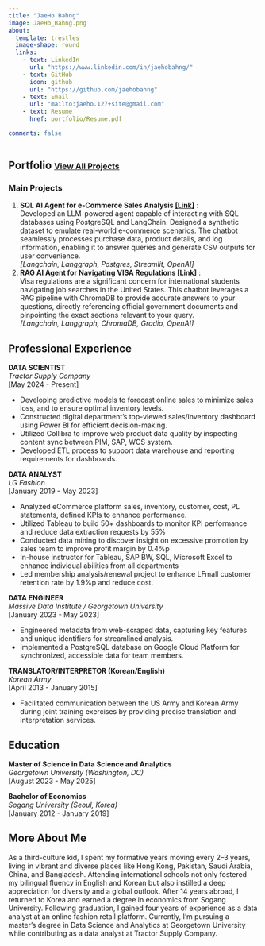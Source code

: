 ```yaml
---
title: "JaeHo Bahng"
image: JaeHo_Bahng.png
about:
  template: trestles
  image-shape: round
  links:
    - text: LinkedIn
      url: "https://www.linkedin.com/in/jaehobahng/"
    - text: GitHub
      icon: github
      url: "https://github.com/jaehobahng"
    - text: Email
      url: "mailto:jaeho.127+site@gmail.com"
    - text: Resume
      href: portfolio/Resume.pdf

comments: false
---
```


## Portfolio <a href="https://jaehobahng.github.io/portfolio/listing.html" style="font-size:16px;">View All Projects</a>
### Main Projects
1. **SQL AI Agent for e-Commerce Sales Analysis [[Link]](https://github.com/jaehobahng/TravelGuideAI)** : \
  Developed an LLM-powered agent capable of interacting with SQL databases using PostgreSQL and LangChain. Designed a synthetic dataset to emulate real-world e-commerce scenarios. The chatbot seamlessly processes purchase data, product details, and log information, enabling it to answer queries and generate CSV outputs for user convenience. \
  *[Langchain, Langgraph, Postgres, Streamlit, OpenAI]*
2. **RAG AI Agent for Navigating VISA Regulations [[Link]](https://github.com/jaehobahng/CrisisfactsDocker)**  : \
  Visa regulations are a significant concern for international students navigating job searches in the United States. This chatbot leverages a RAG pipeline with ChromaDB to provide accurate answers to your questions, directly referencing official government documents and pinpointing the exact sections relevant to your query. \
  *[Langchain, Langgraph, ChromaDB, Gradio, OpenAI]*


## Professional Experience

**DATA SCIENTIST**<br>
*Tractor Supply Company*<br>
[May 2024 - Present]

- Developing predictive models to forecast online sales to minimize sales loss, and to ensure optimal inventory levels.
- Constructed digital department's top-viewed sales/inventory dashboard using Power BI for efficient decision-making.
- Utilized Collibra to improve web product data quality by inspecting content sync between PIM, SAP, WCS system.
- Developed ETL process to support data warehouse and reporting requirements for dashboards.



**DATA ANALYST**<br>
*LG Fashion*<br>
[January 2019 - May 2023]

- Analyzed eCommerce platform sales, inventory, customer, cost, PL statements, defined KPIs to enhance performance.
- Utilized Tableau to build 50+ dashboards to monitor KPI performance and reduce data extraction requests by 55% 
- Conducted data mining to discover insight on excessive promotion by sales team to improve profit margin by 0.4%p
- In-house instructor for Tableau, SAP BW, SQL, Microsoft Excel to enhance individual abilities from all departments
- Led membership analysis/renewal project to enhance LFmall customer retention rate by 1.9%p and reduce cost.


**DATA ENGINEER**<br>
*Massive Data Institute / Georgetown University*<br>
[January 2023 - May 2023]

- Engineered metadata from web-scraped data, capturing key features and unique identifiers for streamlined analysis.
- Implemented a PostgreSQL database on Google Cloud Platform for synchronized, accessible data for team members.


**TRANSLATOR/INTERPRETOR (Korean/English)**<br>
*Korean Army*<br>
[April 2013 - January 2015]

- Facilitated communication between the US Army and Korean Army during joint training exercises by providing precise translation and interpretation services.

## Education
**Master of Science in Data Science and Analytics**<br>
*Georgetown University (Washington, DC)*<br>
[August 2023 - May 2025]

**Bachelor of Economics**<br>
*Sogang University (Seoul, Korea)*<br>
[January 2012 - January 2019]

## More About Me
As a third-culture kid, I spent my formative years moving every 2–3 years, living in vibrant and diverse places like Hong Kong, Pakistan, Saudi Arabia, China, and Bangladesh. Attending international schools not only fostered my bilingual fluency in English and Korean but also instilled a deep appreciation for diversity and a global outlook. After 14 years abroad, I returned to Korea and earned a degree in economics from Sogang University. Following graduation, I gained four years of experience as a data analyst at an online fashion retail platform. Currently, I’m pursuing a master’s degree in Data Science and Analytics at Georgetown University while contributing as a data analyst at Tractor Supply Company.